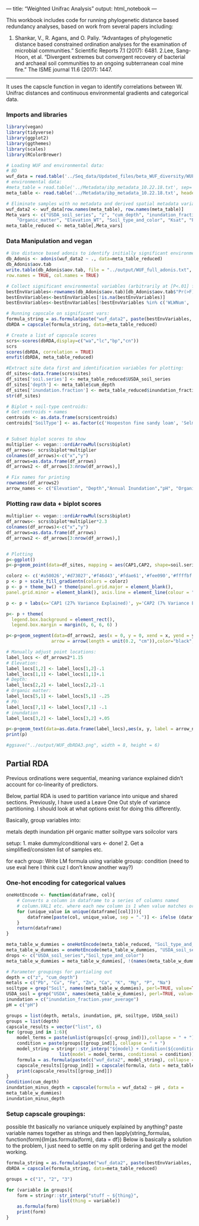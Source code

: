 --- title: "Weighted Unifrac Analysis" output: html_notebook ---

This workbook includes code for running phylogenetic distance based redundancy analyses, based on work from several papers including:

1. Shankar, V., R. Agans, and O. Paliy. "Advantages of phylogenetic distance based constrained ordination analyses for the examination of microbial communities." Scientific Reports 7.1 (2017): 6481.
2.Lee, Sang-Hoon, et al. "Divergent extremes but convergent recovery of bacterial and archaeal soil communities to an ongoing subterranean coal mine fire." The ISME journal 11.6 (2017): 1447.

--- 
It uses the capscle function in vegan to identify correlations between W. Unifrac distances and continuous environmental gradients and categorical data.

### Imports and libraries
```r
library(vegan)
library(tidyverse)
library(ggplot2)
library(ggthemes)
library(scales)
library(RColorBrewer)

# Loading WUF and environmental data:
# BD 
wuf_data = read.table('../Seq_data/Updated_files/beta_WUF_diversity/WUF_dm2.txt')
# environmental data:
#meta_table = read.table('../Metadata/ibp_metadata_10.22.18.txt', sep='\t', header=TRUE)
meta_table <- read.table('../Metadata/ibp_metadata_10.22.18.txt', header=TRUE, row.names=2, sep='\t')

# Eliminate samples with no metadata and derived spatial metadata variables (for now):
wuf_data2 <- wuf_data[row.names(meta_table), row.names(meta_table)] 
Meta_vars <- c("USDA_soil_series", "z", "cum_depth", "inundation_fraction.year_average", "pH",
	"Organic_matter", "Elevation_WT", "Soil_type_and_color", "Ksat", "Pb","Cu","Fe","Zn","Ca","K","Mg","P","Na", 'WLWNum')
meta_table_reduced <- meta_table[,Meta_vars]
```


### Data Manipulation and vegan
```r


# Use distance based adonis to identify initially significant environmental variables and write full results:
db_Adonis <- adonis(wuf_data2 ~ ., data=meta_table_reduced)
db_Adonis$aov.tab
write.table(db_Adonis$aov.tab, file = "../output/WUF_full_adonis.txt", quote = FALSE, sep = "\t",
row.names = TRUE, col.names = TRUE)

# Collect significant environmental variables (arbitrarily at [P<.01] for now)
bestEnvVariables<-rownames(db_Adonis$aov.tab)[db_Adonis$aov.tab$"Pr(>F)"<=0.01]
bestEnvVariables<-bestEnvVariables[!is.na(bestEnvVariables)]
bestEnvVariables<-bestEnvVariables[!bestEnvVariables %in% c('WLWNum', 'Soil_type_and_color')]

# Running capscale on significant vars:
formula_string = as.formula(paste("wuf_data2", paste(bestEnvVariables, collapse=" + "), sep=" ~ "))
dbRDA = capscale(formula_string, data=meta_table_reduced)

# Create a list of capscale scores 
scrs<-scores(dbRDA,display=c("wa","lc","bp","cn"))
scrs
scores(dbRDA, correlation = TRUE)
envfit(dbRDA, meta_table_reduced)

#Extract site data first and identification variables for plotting:
df_sites<-data.frame(scrs$sites)
df_sites['soil.series'] <- meta_table_reduced$USDA_soil_series
df_sites['depth'] <- meta_table$cum_depth
df_sites['inundation.fraction'] <- meta_table_reduced$inundation_fraction.year_average
str(df_sites)

# Biplot + soil-type centroids:
# Get centroids + names
centroids <- as.data.frame(scrs$centroids)
centroids['SoilType'] <- as.factor(c('Hoopeston fine sandy loam', 'Selma loam', 'Watseka loamy fine sand'))


# Subset biplot scores to show
multiplier <- vegan:::ordiArrowMul(scrs$biplot)
df_arrows<- scrs$biplot*multiplier
colnames(df_arrows)<-c("x","y")
df_arrows=as.data.frame(df_arrows)
df_arrows2 <- df_arrows[3:nrow(df_arrows),]

# Fix names for printing
rownames(df_arrows2)
arrow_names <- c("Elevation", "Depth","Annual Inundation","pH", "Organic Matter %", "Water Table Elevation", "Pb", "Cu", "Ca")

```

### Plotting raw data + biplot scores
```r
multiplier <- vegan:::ordiArrowMul(scrs$biplot)
df_arrows<- scrs$biplot*multiplier*2.3
colnames(df_arrows)<-c("x","y")
df_arrows=as.data.frame(df_arrows)
df_arrows2 <- df_arrows[3:nrow(df_arrows),]


# Plotting
p<-ggplot()
p<-p+geom_point(data=df_sites, mapping = aes(CAP1,CAP2, shape=soil.series, fill=inundation.fraction), size=3, alpha = .7, color='black') + scale_shape_manual(values=c(21,22,24)) + xlim(-2.2, 2.13)

colorz <- c('#a50026','#d73027','#f46d43','#fdae61','#fee090','#ffffbf','#e0f3f8','#abd9e9','#74add1','#4575b4','#313695')
p <- p + scale_fill_gradientn(colors = colorz)
p <- p + theme_bw() + theme(panel.grid.major = element_blank(),
panel.grid.minor = element_blank(), axis.line = element_line(colour = "black"))

p <- p + labs(x='CAP1 (27% Variance Explained)', y='CAP2 (7% Variance Explained)', shape='Soil Series', color='Inundation Fraction') + ggtitle("Weighted Unifrac Distance Based Redundancy Analysis")

p<- p + theme(
  legend.box.background = element_rect(),
  legend.box.margin = margin(6, 6, 6, 6) )

p<-p+geom_segment(data=df_arrows2, aes(x = 0, y = 0, xend = x, yend = y),
                 arrow = arrow(length = unit(0.2, "cm")),color="black",alpha=1)

# Manually adjust point locations:
label_locs <- df_arrows2*1.15
# Elevation:
label_locs[1,2] <- label_locs[1,2]-.1
label_locs[1,1] <- label_locs[1,1]+.1
# Depth:
label_locs[2,2] <- label_locs[2,2]-.1
# Organic matter: 
label_locs[5,1] <- label_locs[5,1] -.25
# Pb:
label_locs[7,1] <- label_locs[7,1] -.1
# inundation
label_locs[3,2] <- label_locs[3,2] +.05

p<-p+geom_text(data=as.data.frame(label_locs),aes(x, y, label = arrow_names),color="black",alpha=1,size=3.5)
print(p)

#ggsave("../output/WUF_dbRDA3.png", width = 8, height = 6)
```

## Partial RDA

Previous ordinations were sequential, meaning variance explained didn't account for co-linearity of predictors.

Below, partial RDA is used to partition variance into unique and shared sections.
Previously, I have used a Leave One Out style of variance partitioning. I should look at what options exist for doing this differently. 


Basically, group variables into:

metals
depth
inundation
pH
organic matter
soiltype vars
soilcolor vars

setup:
1. make dummy/conditional vars <- done!
2. Get a simplified/consisten list of samples etc. 

for each group:
Write LM formula using variable grousp: condition (need to use eval here I think cuz I don't know another way?)

### One-hot encoding for categorical values
```r
oneHotEncode <- function(dataframe, col){
	# Converts a column in dataframe to a series of columns named
	# column.VAL1 etc. where each new column is 1 when value matches or 0 otherwise. 
	for (unique_value in unique(dataframe[[col]])){
		dataframe[paste(col, unique_value, sep = ".")] <- ifelse (dataframe[[col]] == unique_value, 1, 0)
	}
	return(dataframe)
}

meta_table_w_dummies = oneHotEncode(meta_table_reduced, "Soil_type_and_color")
meta_table_w_dummies = oneHotEncode(meta_table_w_dummies, "USDA_soil_series")
drops <- c("USDA_soil_series","Soil_type_and_color")
meta_table_w_dummies = meta_table_w_dummies[, !(names(meta_table_w_dummies) %in% drops)]

```

```r
# Parameter groupings for partialing out
depth = c("z", "cum_depth")
metals = c("Pb", "Cu", "Fe", "Zn", "Ca", "K", "Mg", "P", "Na")
soiltype = grep("Soil", names(meta_table_w_dummies), perl=TRUE, value=TRUE)
USDA_soil = grep("USDA", names(meta_table_w_dummies), perl=TRUE, value=TRUE)
inundation = c("inundation_fraction.year_average")
pH = c("pH")

groups = list(depth, metals, inundation, pH, soiltype, USDA_soil)
groups = list(depth)
capscale_results = vector("list", 6)
for (group_ind in 1:6){
	model_terms = paste(unlist(groups[c(-group_ind)]),collapse = " + ")
	condition = paste(groups[[group_ind]], collapse = " + ")
	model_string = stringr::str_interp("${model} + Condition(${conditional})", 
                    list(model = model_terms, conditional = condition))
	formula = as.formula(paste(c("wuf_data2", model_string), collapse =" ~ "))
	capscale_results[[group_ind]] = capscale(formula, data = meta_table_w_dummies)
	print(capscale_results[[group_ind]])
}
Condition(cum_depth)
inundation_minus_depth = capscale(formula = wuf_data2 ~ pH , data =
meta_table_w_dummies)
inundation_minus_depth

```

### Setup capscale groupings:
possible tht basically no variance uniquely explained by anything?
 paste variable names together as strings and then lapply(string_formulas, function(form){lm(as.formula(form), data = df})
Below is basically a solution to the problem, I just need to settle on my split ordering and get the model working. 
```r

formula_string = as.formula(paste("wuf_data2", paste(bestEnvVariables, collapse=" + "), sep=" ~ "))
dbRDA = capscale(formula_string, data=meta_table_reduced)

groups = c("1", "2", "3")

for (variable in groups){
	form = stringr::str_interp("stuff ~ ${thing}", 
                    list(thing = variable))
	as.formula(form)
	print(form)
}

```

